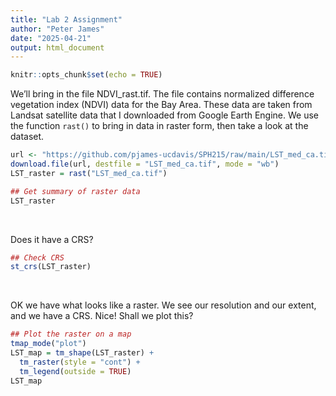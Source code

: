 ```yaml
---
title: "Lab 2 Assignment"
author: "Peter James"
date: "2025-04-21"
output: html_document
---
```


```r
knitr::opts_chunk$set(echo = TRUE)
```

We’ll bring in the file NDVI_rast.tif. The file contains normalized difference vegetation index (NDVI) data for the Bay Area. These data are taken from Landsat satellite data that I downloaded from Google Earth Engine. We use the function `rast()` to bring in data in raster form, then take a look at the dataset.

```r
url <- "https://github.com/pjames-ucdavis/SPH215/raw/main/LST_med_ca.tif"
download.file(url, destfile = "LST_med_ca.tif", mode = "wb")
LST_raster = rast("LST_med_ca.tif")

## Get summary of raster data
LST_raster
```

\

Does it have a CRS?
```r

## Check CRS
st_crs(LST_raster)

```

\

OK we have what looks like a raster. We see our resolution and our extent, and we have a CRS. Nice! Shall we plot this?

```r
## Plot the raster on a map
tmap_mode("plot")
LST_map = tm_shape(LST_raster) +
  tm_raster(style = "cont") +
  tm_legend(outside = TRUE)
LST_map
```
